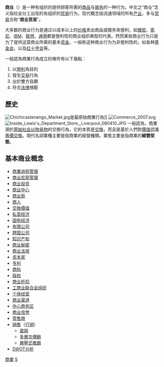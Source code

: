 {{商業}}
'''商业'''（{{lang-en|Business}}）是一种有组织的提供顾客所需的[[商品|商品]]与[[服务|服务]]的一种行为。中文之“商业”含义指社会分工出现的有组织的[[贸易|贸易]]行为，现代概念指流通领域的所有[[产业|产业]]，多与[[贸易|贸易]]合称“'''商业贸易'''”。

大多数的商业行为是通过以成本以上的[[价格|价格]]卖出商品或服务来營利，如[[微软|微软]]、[[索尼|索尼]]、[[IBM|IBM]]、[[联想|联想]]、[[通用|通用]]都是營利性的商业组织典型的代表。然而某些商业行为只是为了提供运营商业所需的基本[[资金|资金]]，一般称这种商业行为为非營利性的，如各种[[基金会|基金会]]，以及[[红十字会|红十字会]]等。

一般認為商業行為成立的條件有以下幾點：
# 以[[利润|營利]]為目的
# 發生[[交易|交易]]行為
# 出於雙方自願
# 符合[[法律|法律]]規範

== 歷史 ==
[[File:Chichicastenango_Market.jpg|thumb]]是最原始商業行為]]
[[File:Commerce_2007.svg|thumb]]
[[File:Inside_Lewis's_Department_Store,_Liverpool_080410.JPG|thumb]]
一般認為，商業源於[[原始社会|原始社会]][[以物易物|以物易物]]的交換行為，它的本質是[[交換|交換]]，而且是基於人們對[[價值|價值]]認識[[交易|等價交換]]。現代名詞業種主要是指商業的經營種類。業態主要是指商業的'''經營型態'''。

== 基本商业概念 ==
* [[商業過程管理|商業過程管理]]
* [[工商管理|商业宏观管理]]
* [[投资|商业投资]]
* [[商业中心|商业中心]]
* [[商业街|商业街]]
* [[商人|商人]]
* [[交換價值|交換價值]]
* [[私营企业|私营经济]]
* [[国有企业|国有经济]]
* [[有限公司|有限公司]]
* [[跨国公司|跨国公司]]
* [[知识产权|知识产权]]
* [[商业秘密|商业秘密]]
* [[商法|商业法规]]
* [[资本家|资本家]]
* [[专利|专利]]
* [[商标|商标]]
* [[版权|版权]]
* [[优惠券|商业折扣]]
* [[同業公會|工商业联合会组织]]
* [[個體戶|个体经营]]
* [[商业渠道|商业渠道]]
* [[中心商务区|中心商务区]]
* [[商业信誉|商业信誉]]
* [[零售商|零售商]]
* [[销售|销售]]（[[行销|行销]]）
** [[直销|直销]]
** [[多層次傳銷|多層次傳銷]]
** [[層壓式推銷|層壓式推銷]]
* [[強弱危機分析|SWOT分析]]

{{Authority control}}
{{Commerce-stub}}

[[Category:商業|]]
[[Category:经济|S]]